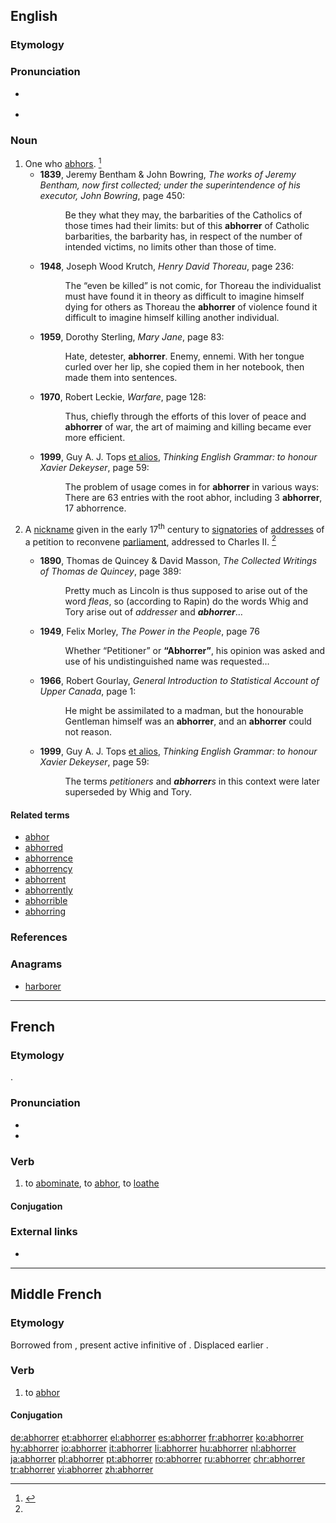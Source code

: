 ==English==

===Etymology===
{{suffix|abhor|er|lang=en}}

===Pronunciation===
* {{a|US}} {{IPA|/æbˈhɔɹ.ɘ/|/æbˈhɔɹ.ɚ/|lang=en}}
* {{audio|en-us-abhorrer.ogg|Audio (US)|lang=en}}

===Noun===
{{en-noun}}

# One who [[abhors]]. {{defdate|Early 17<sup>th</sup> century.}}<ref name=SOED>{{R:SOED5|page=4}}</ref>
#* '''1839''', Jeremy Bentham & John Bowring, ''The works of Jeremy Bentham, now first collected; under the superintendence of his executor, John Bowring'', page 450:
#*: Be they what they may, the barbarities of the Catholics of those times had their limits: but of this '''abhorrer''' of Catholic barbarities, the barbarity has, in respect of the number of intended victims, no limits other than those of time.
#* '''1948''', Joseph Wood Krutch, ''Henry David Thoreau'', page 236:
#*: The “even be killed” is not comic, for Thoreau the individualist must have found it in theory as difficult to imagine himself dying for others as Thoreau the '''abhorrer''' of violence found it difficult to imagine himself killing another individual.
#* '''1959''', Dorothy Sterling, ''Mary Jane'', page 83:
#*: Hate, detester, '''abhorrer'''. Enemy, ennemi. With her tongue curled over her lip, she copied them in her notebook, then made them into sentences.
#* '''1970''', Robert Leckie, ''Warfare'', page 128:
#*: Thus, chiefly through the efforts of this lover of peace and '''abhorrer''' of war, the art of maiming and killing became ever more efficient.
#* '''1999''', Guy A. J. Tops [[et alios]], ''Thinking English Grammar: to honour Xavier Dekeyser'', page 59:
#*: The problem of usage comes in for '''abhorrer''' in various ways: There are 63 entries with the root abhor, including 3 '''abhorrer''', 17 abhorrence.
# {{label|en|historical|sometimes|capitalized}} A [[nickname]] given in the early 17<sup>th</sup> century to [[signatories]] of [[addresses]] of a petition to reconvene [[parliament]], addressed to Charles II. {{defdate|Early 17<sup>th</sup> century.}}<ref name=SOED/>
#* '''1890''', Thomas de Quincey & David Masson, ''The Collected Writings of Thomas de Quincey'', page 389:
#*: Pretty much as Lincoln is thus supposed to arise out of the word ''fleas'', so (according to Rapin) do the words Whig and Tory arise out of ''addresser'' and '''''abhorrer'''''…
#* '''1949''', Felix Morley, ''The Power in the People'', page 76
#*: Whether “Petitioner” or '''“Abhorrer”''', his opinion was asked and use of his undistinguished name was requested…
#* '''1966''', Robert Gourlay, ''General Introduction to Statistical Account of Upper Canada'', page 1:
#*: He might be assimilated to a madman, but the honourable Gentleman himself was an '''abhorrer''', and an '''abhorrer''' could not reason.
#* '''1999''', Guy A. J. Tops [[et alios]], ''Thinking English Grammar: to honour Xavier Dekeyser'', page 59:
#*: The terms ''petitioners'' and '''''abhorrer'''s'' in this context were later superseded by Whig and Tory.

====Related terms====
* [[abhor]]
* [[abhorred]]
* [[abhorrence]]
* [[abhorrency]]
* [[abhorrent]]
* [[abhorrently]]
* [[abhorrible]]
* [[abhorring]]

===References===
<references/>

===Anagrams===
* [[harborer#English|harborer]]

----

==French==

===Etymology===
{{etyl|frm|fr}}.

===Pronunciation===
* {{IPA|/a.bɔ.ʁe/|lang=fr}}
* {{audio|Fr-Paris--abhorrer.ogg|Audio (Paris)|lang=fr}}

===Verb===
{{fr-verb}}

# to [[abominate]], to [[abhor]], to [[loathe]]

====Conjugation====
{{fr-conj-auto}}

===External links===
* {{R:TLFi}}

----

==Middle French==

===Etymology===
{{defdate|1327}} Borrowed from {{etyl|la|frm}} {{m|la|abhorrēre}}, present active infinitive of {{m|la|abhorreō}}. Displaced earlier {{m|fro|avourrir}}.

===Verb===
{{head|frm|verb}}

# to [[abhor]]

====Conjugation====
{{frm-conj-er|abhorr}}

[[de:abhorrer]]
[[et:abhorrer]]
[[el:abhorrer]]
[[es:abhorrer]]
[[fr:abhorrer]]
[[ko:abhorrer]]
[[hy:abhorrer]]
[[io:abhorrer]]
[[it:abhorrer]]
[[li:abhorrer]]
[[hu:abhorrer]]
[[nl:abhorrer]]
[[ja:abhorrer]]
[[pl:abhorrer]]
[[pt:abhorrer]]
[[ro:abhorrer]]
[[ru:abhorrer]]
[[chr:abhorrer]]
[[tr:abhorrer]]
[[vi:abhorrer]]
[[zh:abhorrer]]